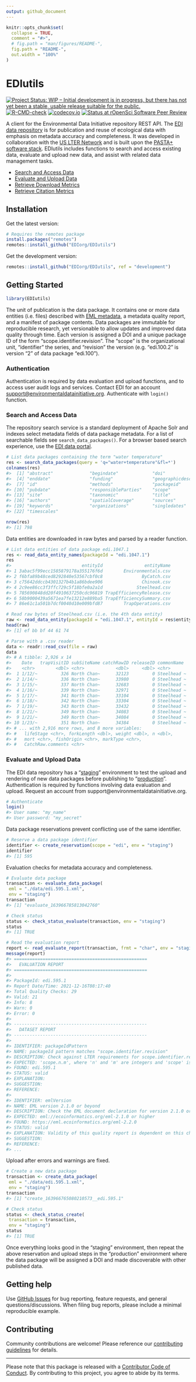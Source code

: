 ```yaml
---
output: github_document
---
```


<!-- README.md is generated from README.Rmd. Please edit that file -->

```r
knitr::opts_chunk$set(
  collapse = TRUE,
  comment = "#>",
  # fig.path = "man/figures/README-",
  fig.path = "README-",
  out.width = "100%"
)
```

# EDIutils

<!-- badges: start -->
[![Project Status: WIP – Initial development is in progress, but there has not yet been a stable, usable release suitable for the public.](https://www.repostatus.org/badges/latest/wip.svg)](https://www.repostatus.org/#wip)
[![R-CMD-check](https://github.com/EDIorg/EDIutils/workflows/R-CMD-check/badge.svg)](https://github.com/EDIorg/EDIutils/actions)
[![codecov.io](https://codecov.io/gh/EDIorg/EDIutils/branch/main/graph/badge.svg)](https://codecov.io/github/EDIorg/EDIutils?branch=main)
[![Status at rOpenSci Software Peer Review](https://badges.ropensci.org/498_status.svg)](https://github.com/ropensci/software-review/issues/498)
<!-- badges: end -->

A client for the Environmental Data Initiative repository REST API. The [EDI data repository](https://portal.edirepository.org/nis/home.jsp) is for publication and reuse of ecological data with emphasis on metadata accuracy and completeness. It was developed in collaboration with the [US LTER Network](https://lternet.edu/) and is built upon the [PASTA+ software stack](https://pastaplus-core.readthedocs.io/en/latest/index.html#). EDIutils includes functions to search and access existing data, evaluate and upload new data, and assist with related data management tasks.

- [Search and Access Data](https://ediorg.github.io/EDIutils/articles/search_and_access.html)
- [Evaluate and Upload Data](https://ediorg.github.io/EDIutils/articles/evaluate_and_upload.html)
- [Retrieve Download Metrics](https://ediorg.github.io/EDIutils/articles/retrieve_downloads.html)
- [Retrieve Citation Metrics](https://ediorg.github.io/EDIutils/articles/retrieve_citations.html)

## Installation

Get the latest version:
```r
# Requires the remotes package
install.packages("remotes")
remotes::install_github("EDIorg/EDIutils")
```

Get the development version:
```r
remotes::install_github("EDIorg/EDIutils", ref = "development")
```

## Getting Started

```r
library(EDIutils)
```

The unit of publication is the data package. It contains one or more data entities (i.e. files) described with [EML metadata](https://eml.ecoinformatics.org/), a metadata quality report, and a manifest of package contents. Data packages are immutable for reproducible research, yet versionable to allow updates and improved data quality through time. Each version is assigned a DOI and a unique package ID of the form "scope.identifier.revision". The "scope" is the organizational unit, "identifier" the series, and "revision" the version (e.g. "edi.100.2" is version "2" of data package "edi.100").

### Authentication

Authentication is required by data evaluation and upload functions, and to 
access user audit logs and services. Contact EDI for an account 
<support@environmentaldatainitiative.org>. Authenticate with `login()` 
function.

### Search and Access Data

The repository search service is a standard deployment of Apache Solr and indexes select metadata fields of data package metadata. For a list of searchable fields see `search_data_packages()`. For a browser based search experience, use the [EDI data portal](https://portal.edirepository.org/nis/advancedSearch.jsp).

```r
# List data packages containing the term "water temperature"
res <- search_data_packages(query = 'q="water+temperature"&fl=*')
colnames(res)
#>  [1] "abstract"              "begindate"             "doi"                  
#>  [4] "enddate"               "funding"               "geographicdescription"
#>  [7] "id"                    "methods"               "packageid"            
#> [10] "pubdate"               "responsibleParties"    "scope"                
#> [13] "site"                  "taxonomic"             "title"                
#> [16] "authors"               "spatialCoverage"       "sources"              
#> [19] "keywords"              "organizations"         "singledates"          
#> [22] "timescales"

nrow(res)
#> [1] 798
```

Data entities are downloaded in raw bytes and parsed by a reader function.

```r
# List data entities of data package edi.1047.1
res <- read_data_entity_names(packageId = "edi.1047.1")
res
#>                           entityId                entityName
#> 1 3abac5f99ecc1585879178a355176f6d        Environmentals.csv
#> 2 f6bfa89b48ced8292840e53567cbf0c8               ByCatch.csv
#> 3 c75642ddccb4301327b4b1a86bdee906               Chinook.csv
#> 4 2c9ee86cc3f3ffc729c5f18bfe0a2a1d             Steelhead.csv
#> 5 785690848dd20f4910637250cdc96819 TrapEfficiencyRelease.csv
#> 6 58b9000439a5671ea7fe13212e889ba5 TrapEfficiencySummary.csv
#> 7 86e61c1a501b7dcf0040d10e009bfd87        TrapOperations.csv

# Read raw bytes of Steelhead.csv (i.e. the 4th data entity)
raw <- read_data_entity(packageId = "edi.1047.1", entityId = res$entityId[4])
head(raw)
#> [1] ef bb bf 44 61 74

# Parse with a .csv reader
data <- readr::read_csv(file = raw)
data
#> # A tibble: 2,926 x 14
#>    Date   trapVisitID subSiteName catchRawID releaseID commonName 
#>    <chr>        <dbl> <chr>            <dbl>     <dbl> <chr>      
#>  1 1/12/~         326 North Chan~      32123         0 Steelhead ~
#>  2 1/14/~         336 North Chan~      33980         0 Steelhead ~
#>  3 1/15/~         337 North Chan~      32683         0 Steelhead ~
#>  4 1/16/~         339 North Chan~      32971         0 Steelhead ~
#>  5 1/17/~         341 North Chan~      33104         0 Steelhead ~
#>  6 1/18/~         342 North Chan~      33304         0 Steelhead ~
#>  7 1/19/~         343 North Chan~      33432         0 Steelhead ~
#>  8 1/21/~         349 North Chan~      34083         0 Steelhead ~
#>  9 1/21/~         349 North Chan~      34084         0 Steelhead ~
#> 10 1/23/~         351 North Chan~      34384         0 Steelhead ~
#> # ... with 2,916 more rows, and 8 more variables:
#> #   lifeStage <chr>, forkLength <dbl>, weight <dbl>, n <dbl>,
#> #   mort <chr>, fishOrigin <chr>, markType <chr>,
#> #   CatchRaw.comments <chr>
```

### Evaluate and Upload Data

The EDI data repository has a "[staging](https://portal-s.edirepository.org/nis/home.jsp)" environment to test the upload and rendering of new data packages before publishing to "[production](https://portal.edirepository.org/nis/home.jsp)". Authentication is required by functions involving data evaluation and upload. Request an account from support@environmentaldatainitiative.org.

```r
# Authenticate
login()
#> User name: "my_name"
#> User password: "my_secret"
```

Data package reservations prevent conflicting use of the same identifier.

```r
# Reserve a data package identifier
identifier <- create_reservation(scope = "edi", env = "staging")
identifier
#> [1] 595
```

Evaluation checks for metadata accuracy and completeness.

```r

# Evaluate data package
transaction <- evaluate_data_package(
 eml = "./data/edi.595.1.xml", 
 env = "staging")
transaction
#> [1] "evaluate_163966785813042760"

# Check status
status <- check_status_evaluate(transaction, env = "staging")
status
#> [1] TRUE

# Read the evaluation report
report <- read_evaluate_report(transaction, frmt = "char", env = "staging")
message(report)
#> ===================================================
#>   EVALUATION REPORT
#> ===================================================
#>   
#> PackageId: edi.595.1
#> Report Date/Time: 2021-12-16T08:17:40
#> Total Quality Checks: 29
#> Valid: 21
#> Info: 8
#> Warn: 0
#> Error: 0
#> 
#> ---------------------------------------------------
#>   DATASET REPORT
#> ---------------------------------------------------
#>   
#> IDENTIFIER: packageIdPattern
#> NAME: packageId pattern matches "scope.identifier.revision"
#> DESCRIPTION: Check against LTER requirements for scope.identifier.revision
#> EXPECTED: 'scope.n.m', where 'n' and 'm' are integers and 'scope' is one ...
#> FOUND: edi.595.1
#> STATUS: valid
#> EXPLANATION: 
#> SUGGESTION: 
#> REFERENCE: 
#> 
#> IDENTIFIER: emlVersion
#> NAME: EML version 2.1.0 or beyond
#> DESCRIPTION: Check the EML document declaration for version 2.1.0 or higher
#> EXPECTED: eml://ecoinformatics.org/eml-2.1.0 or higher
#> FOUND: https://eml.ecoinformatics.org/eml-2.2.0
#> STATUS: valid
#> EXPLANATION: Validity of this quality report is dependent on this check ...
#> SUGGESTION: 
#> REFERENCE: 
#> ...
```

Upload after errors and warnings are fixed.

```r
# Create a new data package
transaction <- create_data_package(
 eml = "./data/edi.595.1.xml", 
 env = "staging")
transaction
#> [1] "create_163966765080210573__edi.595.1"

# Check status
status <- check_status_create(
 transaction = transaction, 
 env = "staging")
status
#> [1] TRUE
```

Once everything looks good in the "staging" environment, then repeat the above reservation and upload steps in the "production" environment where the data package will be assigned a DOI and made discoverable with other published data.

## Getting help

Use [GitHub Issues](https://github.com/EDIorg/EDIutils/issues) for bug reporting, feature requests, and general questions/discussions. When filing bug reports, please include a minimal reproducible example.

## Contributing

Community contributions are welcome! Please reference our [contributing guidelines](https://github.com/EDIorg/EDIutils/blob/master/CONTRIBUTING.md) for details.

-----

Please note that this package is released with a [Contributor Code of Conduct](https://ropensci.org/code-of-conduct/). By contributing to this project, you agree to abide by its terms.
